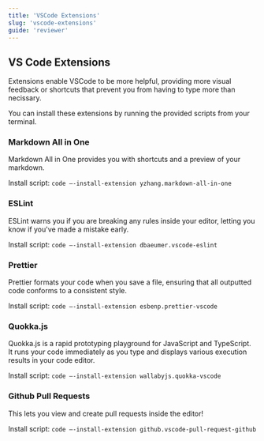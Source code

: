 ```yaml
---
title: 'VSCode Extensions'
slug: 'vscode-extensions'
guide: 'reviewer'
---
```


## VS Code Extensions
Extensions enable VSCode to be more helpful, providing more visual feedback or shortcuts that prevent you from having to type more than necissary.

You can install these extensions by running the provided scripts from your terminal.

### Markdown All in One
Markdown All in One provides you with shortcuts and a preview of your markdown.

Install script: `code —-install-extension yzhang.markdown-all-in-one`

### ESLint
ESLint warns you if you are breaking any rules inside your editor, letting you know if you've made a mistake early.

Install script: `code —-install-extension dbaeumer.vscode-eslint`

### Prettier
Prettier formats your code when you save a file, ensuring that all outputted code conforms to a consistent style.

Install script: `code —-install-extension esbenp.prettier-vscode`

### Quokka.js
Quokka.js is a rapid prototyping playground for JavaScript and TypeScript. It runs your code immediately as you type and displays various execution results in your code editor.

Install script: `code —-install-extension wallabyjs.quokka-vscode`

### Github Pull Requests
This lets you view and create pull requests inside the editor!

Install script: `code —-install-extension github.vscode-pull-request-github`
